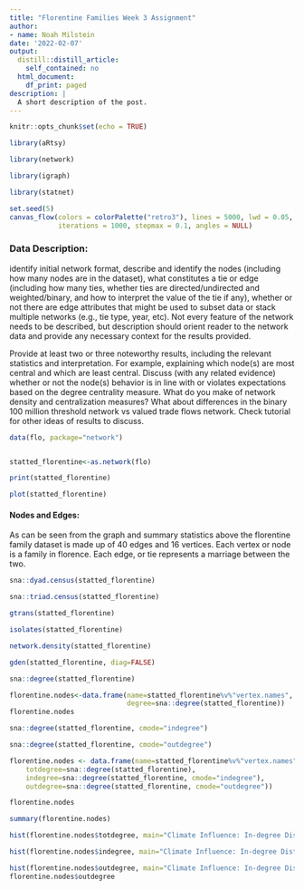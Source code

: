 ```yaml
---
title: "Florentine Families Week 3 Assignment"
author:
- name: Noah Milstein
date: '2022-02-07'
output:
  distill::distill_article:
    self_contained: no
  html_document:
    df_print: paged
description: |
  A short description of the post.
---
```


```r
knitr::opts_chunk$set(echo = TRUE)
```

```r

library(aRtsy)

library(network)

library(igraph)

library(statnet)

```


```r
set.seed(5)
canvas_flow(colors = colorPalette("retro3"), lines = 5000, lwd = 0.05,
            iterations = 1000, stepmax = 0.1, angles = NULL)

```

### Data Description: 

identify initial network format, describe and identify the nodes (including how many nodes are in the dataset), what constitutes a tie or edge (including how many ties, whether ties are directed/undirected and weighted/binary, and how to interpret the value of the tie if any), whether or not there are edge attributes that might be used to subset data or stack multiple networks (e.g., tie type, year, etc). Not every feature of the network needs to be described, but description should orient reader to the network data and provide any necessary context for the results provided.

Provide at least two or three noteworthy results, including the relevant statistics and interpretation. For example, explaining which node(s) are most central and which are least central. Discuss (with any related evidence) whether or not the node(s) behavior is in line with or violates expectations based on the degree centrality measure. What do you make of network density and centralization measures?  What about differences in the binary 100 million threshold network vs valued trade flows network. Check tutorial for other ideas of results to discuss.

```r

data(flo, package="network")


statted_florentine<-as.network(flo)

print(statted_florentine)

```

```r
plot(statted_florentine)
```

#### Nodes and Edges:

As can be seen from the graph and summary statistics above the florentine family dataset is made up of 40 edges and 16 vertices. Each vertex or node is a family in florence. Each edge, or tie represents a marriage between the two.

```r

sna::dyad.census(statted_florentine)

```

```r

sna::triad.census(statted_florentine)

```

```r

gtrans(statted_florentine)

```

```r

isolates(statted_florentine)

```

```r

network.density(statted_florentine)

```

```r

gden(statted_florentine, diag=FALSE)

```

```r

sna::degree(statted_florentine)

```


```r

florentine.nodes<-data.frame(name=statted_florentine%v%"vertex.names",
                             degree=sna::degree(statted_florentine))
florentine.nodes

```

```r

sna::degree(statted_florentine, cmode="indegree")

sna::degree(statted_florentine, cmode="outdegree")

```

```r
florentine.nodes <- data.frame(name=statted_florentine%v%"vertex.names",
    totdegree=sna::degree(statted_florentine),
    indegree=sna::degree(statted_florentine, cmode="indegree"),
    outdegree=sna::degree(statted_florentine, cmode="outdegree"))

florentine.nodes
```

```r

summary(florentine.nodes)

```


```r

hist(florentine.nodes$totdegree, main="Climate Influence: In-degree Distribution", xlab="Nominations Received")

```
```r

hist(florentine.nodes$indegree, main="Climate Influence: In-degree Distribution", xlab="Nominations Received")
```
```r

hist(florentine.nodes$outdegree, main="Climate Influence: In-degree Distribution", xlab="Nominations Received")
florentine.nodes$outdegree
```


